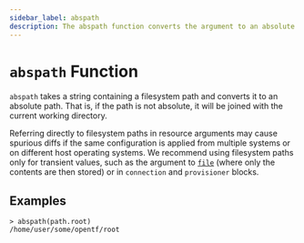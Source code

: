 ```yaml
---
sidebar_label: abspath
description: The abspath function converts the argument to an absolute filesystem path.
---
```


# `abspath` Function

`abspath` takes a string containing a filesystem path and converts it
to an absolute path. That is, if the path is not absolute, it will be joined
with the current working directory.

Referring directly to filesystem paths in resource arguments may cause
spurious diffs if the same configuration is applied from multiple systems or on
different host operating systems. We recommend using filesystem paths only
for transient values, such as the argument to [`file`](/opentf/language/functions/file) (where
only the contents are then stored) or in `connection` and `provisioner` blocks.

## Examples

```
> abspath(path.root)
/home/user/some/opentf/root
```
